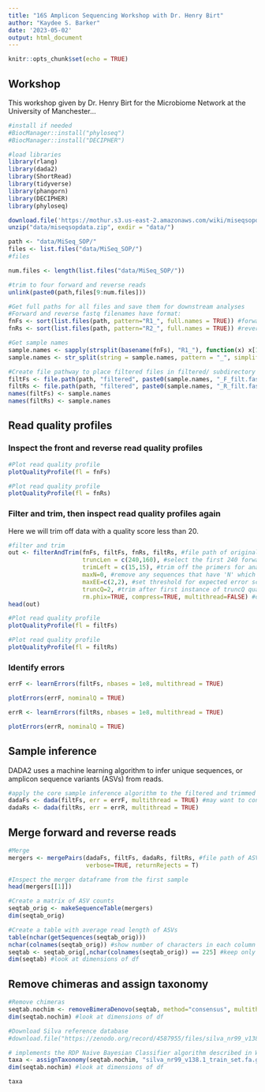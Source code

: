 ```yaml
---
title: "16S Amplicon Sequencing Workshop with Dr. Henry Birt"
author: "Kaydee S. Barker"
date: '2023-05-02'
output: html_document
---
```


```r
knitr::opts_chunk$set(echo = TRUE)
```

## Workshop

This workshop given by Dr. Henry Birt for the Microbiome Network at the University of Manchester...

```r
#install if needed
#BiocManager::install("phyloseq")
#BiocManager::install("DECIPHER")

#load libraries
library(rlang)
library(dada2)
library(ShortRead)
library(tidyverse)
library(phangorn)
library(DECIPHER)
library(phyloseq)

download.file('https://mothur.s3.us-east-2.amazonaws.com/wiki/miseqsopdata.zip', destfile = "data/miseqsopdata.zip")
unzip("data/miseqsopdata.zip", exdir = "data/")

path <- "data/MiSeq_SOP/"
files <- list.files("data/MiSeq_SOP/")
#files

num.files <- length(list.files("data/MiSeq_SOP/"))

#trim to four forward and reverse reads
unlink(paste0(path,files[9:num.files]))

#Get full paths for all files and save them for downstream analyses
#Forward and reverse fastq filenames have format: 
fnFs <- sort(list.files(path, pattern="R1_", full.names = TRUE)) #forward read
fnRs <- sort(list.files(path, pattern="R2_", full.names = TRUE)) #reverse read

#Get sample names
sample.names <- sapply(strsplit(basename(fnFs), "R1_"), function(x) x[1])
sample.names <- str_split(string = sample.names, pattern = "_", simplify = T )[,1]

#Create file pathway to place filtered files in filtered/ subdirectory
filtFs <- file.path(path, "filtered", paste0(sample.names, "_F_filt.fastq.gz")) 
filtRs <- file.path(path, "filtered", paste0(sample.names, "_R_filt.fastq.gz"))
names(filtFs) <- sample.names
names(filtRs) <- sample.names


```

## Read quality profiles

### Inspect the front and reverse read quality profiles

```r

#Plot read quality profile
plotQualityProfile(fl = fnFs)

```

```r

#Plot read quality profile
plotQualityProfile(fl = fnRs)

```

### Filter and trim, then inspect read quality profiles again

Here we will trim off data with a quality score less than 20.

```r
#filter and trim
out <- filterAndTrim(fnFs, filtFs, fnRs, filtRs, #file path of original data, file path of filtered data for each
                     truncLen = c(240,160), #select the first 240 forward reads and 160 reverse reads
                     trimLeft = c(15,15), #trim off the primers for analysis (first 15 reads of each)
                     maxN=0, #remove any sequences that have 'N' which is an error
                     maxEE=c(2,2), #set threshold for expected error scores for forward and reverse
                     truncQ=2, #trim after first instance of truncQ quality score of 2
                     rm.phix=TRUE, compress=TRUE, multithread=FALSE) #on Windows set multithread=FALSE
head(out)

#Plot read quality profile
plotQualityProfile(fl = filtFs)

```

```r

#Plot read quality profile
plotQualityProfile(fl = filtRs)

```

### Identify errors

```r

errF <- learnErrors(filtFs, nbases = 1e8, multithread = TRUE)

plotErrors(errF, nominalQ = TRUE)

```

```r

errR <- learnErrors(filtRs, nbases = 1e8, multithread = TRUE)

plotErrors(errR, nominalQ = TRUE)

```
## Sample inference

DADA2 uses a machine learning algorithm to infer unique sequences, or amplicon sequence variants (ASVs) from reads.

```r

#apply the core sample inference algorithm to the filtered and trimmed sequence data.
dadaFs <- dada(filtFs, err = errF, multithread = TRUE) #may want to consider pool = TRUE
dadaRs <- dada(filtRs, err = errR, multithread = TRUE)


```

## Merge forward and reverse reads

```r

#Merge 
mergers <- mergePairs(dadaFs, filtFs, dadaRs, filtRs, #file path of ASV inference, file path of filtered data for each
                      verbose=TRUE, returnRejects = T)

#Inspect the merger dataframe from the first sample
head(mergers[[1]])

#Create a matrix of ASV counts
seqtab_orig <- makeSequenceTable(mergers)
dim(seqtab_orig)

#Create a table with average read length of ASVs
table(nchar(getSequences(seqtab_orig)))
nchar(colnames(seqtab_orig)) #show number of characters in each column
seqtab <- seqtab_orig[,nchar(colnames(seqtab_orig)) == 225] #keep only columns with 225
dim(seqtab) #look at dimensions of df


```

## Remove chimeras and assign taxonomy

```r

#Remove chimeras
seqtab.nochim <- removeBimeraDenovo(seqtab, method="consensus", multithread=TRUE, verbose=TRUE)
dim(seqtab.nochim) #look at dimensions of df

#Download Silva reference database
#download.file("https://zenodo.org/record/4587955/files/silva_nr99_v138.1_train_set.fa.gz?download=1", destfile = file.path(path, "silva_nr99_v138.1_train_set.fa.gz"), method = "libcurl")

# implements the RDP Naive Bayesian Classifier algorithm described in Wang et al. Applied and Environmental Microbiology 2007, 
taxa <- assignTaxonomy(seqtab.nochim, "silva_nr99_v138.1_train_set.fa.gz", multithread=TRUE) 
dim(seqtab.nochim) #look at dimensions of df

taxa
```
